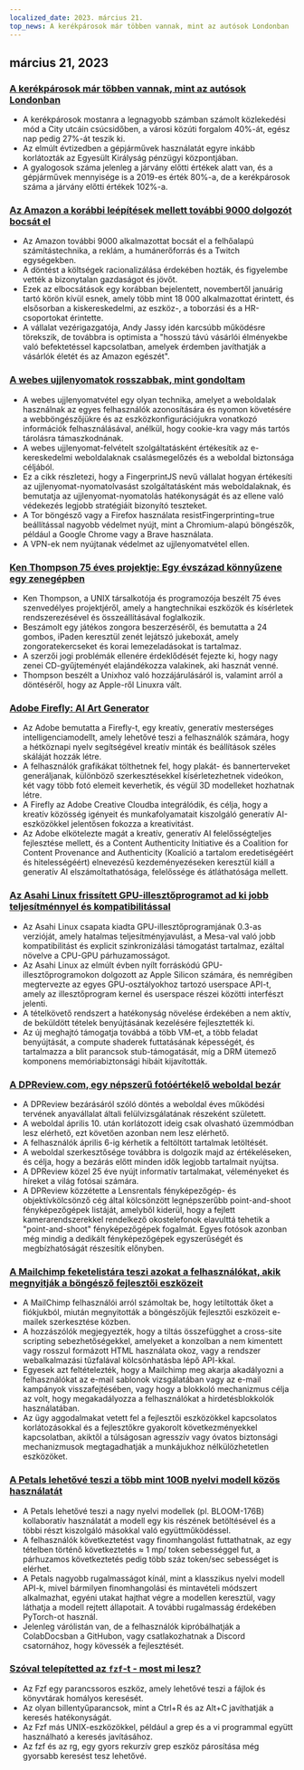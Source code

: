 ```yaml
---
localized_date: 2023. március 21.
top_news: A kerékpárosok már többen vannak, mint az autósok Londonban
---
```




<CallToAction />

<Steps>

## március 21, 2023

### [A kerékpárosok már többen vannak, mint az autósok Londonban](https://www.forbes.com/sites/carltonreid/2023/03/01/cyclists-now-outnumber-motorists-in-city-of-london/?ref=hackernewsgpt.com)

- A kerékpárosok mostanra a legnagyobb számban számolt közlekedési mód a City utcáin csúcsidőben, a városi közúti forgalom 40%-át, egész nap pedig 27%-át teszik ki.
- Az elmúlt évtizedben a gépjárművek használatát egyre inkább korlátozták az Egyesült Királyság pénzügyi központjában.
- A gyalogosok száma jelenleg a járvány előtti értékek alatt van, és a gépjárművek mennyisége is a 2019-es érték 80%-a, de a kerékpárosok száma a járvány előtti értékek 102%-a.

### [Az Amazon a korábbi leépítések mellett további 9000 dolgozót bocsát el](https://www.cnbc.com/2023/03/20/amazon-layoffs-company-to-cut-off-9000-more-workers.html?ref=hackernewsgpt.com)

- Az Amazon további 9000 alkalmazottat bocsát el a felhőalapú számítástechnika, a reklám, a humánerőforrás és a Twitch egységekben.
- A döntést a költségek racionalizálása érdekében hozták, és figyelembe vették a bizonytalan gazdaságot és jövőt.
- Ezek az elbocsátások egy korábban bejelentett, novembertől januárig tartó körön kívül esnek, amely több mint 18 000 alkalmazottat érintett, és elsősorban a kiskereskedelmi, az eszköz-, a toborzási és a HR-csoportokat érintette.
- A vállalat vezérigazgatója, Andy Jassy idén karcsúbb működésre törekszik, de továbbra is optimista a "hosszú távú vásárlói élményekbe való befektetéssel kapcsolatban, amelyek érdemben javíthatják a vásárlók életét és az Amazon egészét".

### [A webes ujjlenyomatok rosszabbak, mint gondoltam](https://www.bitestring.com/posts/2023-03-19-web-fingerprinting-is-worse-than-I-thought.html?ref=hackernewsgpt.com)

- A webes ujjlenyomatvétel egy olyan technika, amelyet a weboldalak használnak az egyes felhasználók azonosítására és nyomon követésére a webböngészőjükre és az eszközkonfigurációjukra vonatkozó információk felhasználásával, anélkül, hogy cookie-kra vagy más tartós tárolásra támaszkodnának.
- A webes ujjlenyomat-felvételt szolgáltatásként értékesítik az e-kereskedelmi weboldalaknak csalásmegelőzés és a weboldal biztonsága céljából.
- Ez a cikk részletezi, hogy a FingerprintJS nevű vállalat hogyan értékesíti az ujjlenyomat-nyomatolvasást szolgáltatásként más weboldalaknak, és bemutatja az ujjlenyomat-nyomatolás hatékonyságát és az ellene való védekezés legjobb stratégiáit bizonyító teszteket.
- A Tor böngésző vagy a Firefox használata resistFingerprinting=true beállítással nagyobb védelmet nyújt, mint a Chromium-alapú böngészők, például a Google Chrome vagy a Brave használata.
- A VPN-ek nem nyújtanak védelmet az ujjlenyomatvétel ellen.

### [Ken Thompson 75 éves projektje: Egy évszázad könnyűzene egy zenegépben](https://www.youtube.com/watch?v=kaandEt_pKw&ref=hackernewsgpt.com)

- Ken Thompson, a UNIX társalkotója és programozója beszélt 75 éves szenvedélyes projektjéről, amely a hangtechnikai eszközök és kísérletek rendszerezésével és összeállításával foglalkozik.
- Beszámolt egy játékos zongora beszerzéséről, és bemutatta a 24 gombos, iPaden keresztül zenét lejátszó jukeboxát, amely zongoratekercseket és korai lemezeladásokat is tartalmaz.
- A szerzői jogi problémák ellenére érdeklődését fejezte ki, hogy nagy zenei CD-gyűjteményét elajándékozza valakinek, aki hasznát venné.
- Thompson beszélt a Unixhoz való hozzájárulásáról is, valamint arról a döntéséről, hogy az Apple-ről Linuxra vált.

### [Adobe Firefly: AI Art Generator](https://www.adobe.com/sensei/generative-ai/firefly.html?ref=hackernewsgpt.com)

- Az Adobe bemutatta a Firefly-t, egy kreatív, generatív mesterséges intelligenciamodellt, amely lehetővé teszi a felhasználók számára, hogy a hétköznapi nyelv segítségével kreatív minták és beállítások széles skáláját hozzák létre.
- A felhasználók grafikákat tölthetnek fel, hogy plakát- és bannerterveket generáljanak, különböző szerkesztésekkel kísérletezhetnek videókon, két vagy több fotó elemeit keverhetik, és végül 3D modelleket hozhatnak létre.
- A Firefly az Adobe Creative Cloudba integrálódik, és célja, hogy a kreatív közösség igényeit és munkafolyamatait kiszolgáló generatív AI-eszközökkel jelentősen fokozza a kreativitást.
- Az Adobe elkötelezte magát a kreatív, generatív AI felelősségteljes fejlesztése mellett, és a Content Authenticity Initiative és a Coalition for Content Provenance and Authenticity (Koalíció a tartalom eredetiségéért és hitelességéért) elnevezésű kezdeményezéseken keresztül kiáll a generatív AI elszámoltathatósága, felelőssége és átláthatósága mellett.

### [Az Asahi Linux frissített GPU-illesztőprogramot ad ki jobb teljesítménnyel és kompatibilitással](https://asahilinux.org/2023/03/road-to-vulkan/?ref=hackernewsgpt.com)

- Az Asahi Linux csapata kiadta GPU-illesztőprogramjának 0.3-as verzióját, amely hatalmas teljesítményjavulást, a Mesa-val való jobb kompatibilitást és explicit szinkronizálási támogatást tartalmaz, ezáltal növelve a CPU-GPU párhuzamosságot.
- Az Asahi Linux az elmúlt évben nyílt forráskódú GPU-illesztőprogramokon dolgozott az Apple Silicon számára, és nemrégiben megtervezte az egyes GPU-osztályokhoz tartozó userspace API-t, amely az illesztőprogram kernel és userspace részei közötti interfészt jelenti.
- A tételkövető rendszert a hatékonyság növelése érdekében a nem aktív, de beküldött tételek benyújtásának kezelésére fejlesztették ki.
- Az új meghajtó támogatja továbbá a több VM-et, a több feladat benyújtását, a compute shaderek futtatásának képességét, és tartalmazza a blit parancsok stub-támogatását, míg a DRM ütemező komponens memóriabiztonsági hibáit kijavították.

### [A DPReview.com, egy népszerű fotóértékelő weboldal bezár](https://www.dpreview.com/news/5901145460/dpreview-com-to-close?ref=hackernewsgpt.com)

- A DPReview bezárásáról szóló döntés a weboldal éves működési tervének anyavállalat általi felülvizsgálatának részeként született.
- A weboldal április 10. után korlátozott ideig csak olvasható üzemmódban lesz elérhető, ezt követően azonban nem lesz elérhető.
- A felhasználók április 6-ig kérhetik a feltöltött tartalmak letöltését.
- A weboldal szerkesztősége továbbra is dolgozik majd az értékeléseken, és célja, hogy a bezárás előtt minden idők legjobb tartalmait nyújtsa.
- A DPReview közel 25 éve nyújt informatív tartalmakat, véleményeket és híreket a világ fotósai számára.
- A DPReview közzétette a Lensrentals fényképezőgép- és objektívkölcsönző cég által kölcsönzött legnépszerűbb point-and-shoot fényképezőgépek listáját, amelyből kiderül, hogy a fejlett kamerarendszerekkel rendelkező okostelefonok elavulttá tehetik a "point-and-shoot" fényképezőgépek fogalmát. Egyes fotósok azonban még mindig a dedikált fényképezőgépek egyszerűségét és megbízhatóságát részesítik előnyben.

### [A Mailchimp feketelistára teszi azokat a felhasználókat, akik megnyitják a böngésző fejlesztői eszközeit](http://news.ycombinator.com/item?id=35235732&ref=hackernewsgpt.com)

- A MailChimp felhasználói arról számoltak be, hogy letiltották őket a fiókjukból, miután megnyitották a böngészőjük fejlesztői eszközeit e-mailek szerkesztése közben.
- A hozzászólók megjegyezték, hogy a tiltás összefügghet a cross-site scripting sebezhetőségekkel, amelyeket a konzolban a nem kimentett vagy rosszul formázott HTML használata okoz, vagy a rendszer webalkalmazási tűzfalával kölcsönhatásba lépő API-kkal.
- Egyesek azt feltételezték, hogy a Mailchimp meg akarja akadályozni a felhasználókat az e-mail sablonok vizsgálatában vagy az e-mail kampányok visszafejtésében, vagy hogy a blokkoló mechanizmus célja az volt, hogy megakadályozza a felhasználókat a hirdetésblokkolók használatában.
- Az ügy aggodalmakat vetett fel a fejlesztői eszközökkel kapcsolatos korlátozásokkal és a fejlesztőkre gyakorolt következményekkel kapcsolatban, akiktől a túlságosan agresszív vagy óvatos biztonsági mechanizmusok megtagadhatják a munkájukhoz nélkülözhetetlen eszközöket.

### [A Petals lehetővé teszi a több mint 100B nyelvi modell közös használatát](https://petals.ml/?ref=hackernewsgpt.com)

- A Petals lehetővé teszi a nagy nyelvi modellek (pl. BLOOM-176B) kollaboratív használatát a modell egy kis részének betöltésével és a többi részt kiszolgáló másokkal való együttműködéssel.
- A felhasználók következtetést vagy finomhangolást futtathatnak, az egy tételben történő következtetés ≈ 1 mp/ token sebességgel fut, a párhuzamos következtetés pedig több száz token/sec sebességet is elérhet.
- A Petals nagyobb rugalmasságot kínál, mint a klasszikus nyelvi modell API-k, mivel bármilyen finomhangolási és mintavételi módszert alkalmazhat, egyéni utakat hajthat végre a modellen keresztül, vagy láthatja a modell rejtett állapotait. A további rugalmasság érdekében PyTorch-ot használ.
- Jelenleg várólistán van, de a felhasználók kipróbálhatják a ColabDocsban a GitHubon, vagy csatlakozhatnak a Discord csatornához, hogy kövessék a fejlesztését.

### [Szóval telepítetted az `fzf`-t - most mi lesz?](https://andrew-quinn.me/fzf/?ref=hackernewsgpt.com)

- Az Fzf egy parancssoros eszköz, amely lehetővé teszi a fájlok és könyvtárak homályos keresését.
- Az olyan billentyűparancsok, mint a Ctrl+R és az Alt+C javíthatják a keresés hatékonyságát.
- Az Fzf más UNIX-eszközökkel, például a grep és a vi programmal együtt használható a keresés javításához.
- Az fzf és az rg, egy gyors rekurzív grep eszköz párosítása még gyorsabb keresést tesz lehetővé.

</Steps>

